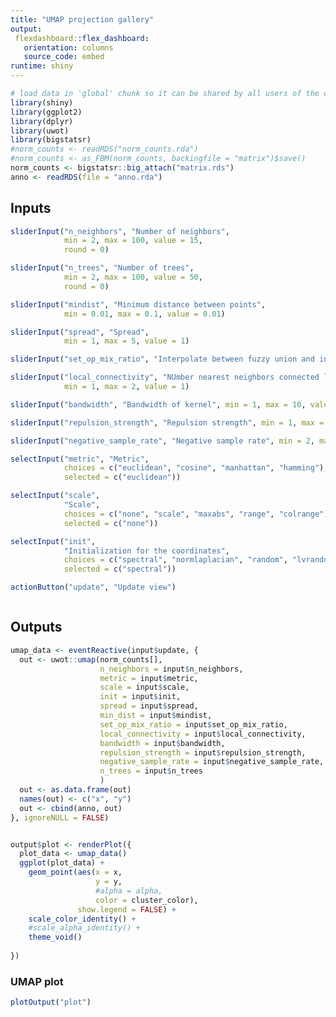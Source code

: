 ```yaml
---
title: "UMAP projection gallery"
output: 
 flexdashboard::flex_dashboard:
   orientation: columns
   source_code: embed
runtime: shiny
---
```



```r
# load data in 'global' chunk so it can be shared by all users of the dashboard
library(shiny)
library(ggplot2)
library(dplyr)
library(uwot)
library(bigstatsr)
#norm_counts <- readRDS("norm_counts.rda")
#norm_counts <- as_FBM(norm_counts, backingfile = "matrix")$save()
norm_counts <- bigstatsr::big_attach("matrix.rds")
anno <- readRDS(file = "anno.rda")
```

Inputs {.sidebar}
-----------------------------------------------------------------------

```r

sliderInput("n_neighbors", "Number of neighbors", 
            min = 2, max = 100, value = 15,
            round = 0)

sliderInput("n_trees", "Number of trees", 
            min = 2, max = 100, value = 50,
            round = 0)

sliderInput("mindist", "Minimum distance between points",
            min = 0.01, max = 0.1, value = 0.01)

sliderInput("spread", "Spread",
            min = 1, max = 5, value = 1)

sliderInput("set_op_mix_ratio", "Interpolate between fuzzy union and intersection", min = 0.1, max = 1, value = 0.5)

sliderInput("local_connectivity", "NUmber nearest neighbors connected locally",
            min = 1, max = 2, value = 1)

sliderInput("bandwidth", "Bandwidth of kernel", min = 1, max = 10, value = 1)

sliderInput("repulsion_strength", "Repulsion strength", min = 1, max = 5, value = 1)

sliderInput("negative_sample_rate", "Negative sample rate", min = 2, max = 0, value = 5)

selectInput("metric", "Metric",
            choices = c("euclidean", "cosine", "manhattan", "hamming"),
            selected = c("euclidean"))

selectInput("scale",
            "Scale",
            choices = c("none", "scale", "maxabs", "range", "colrange"),
            selected = c("none"))

selectInput("init",
            "Initialization for the coordinates",
            choices = c("spectral", "normlaplacian", "random", "lvrandom", "laplacian", "pca", "spca", "agspectral"),
            selected = c("spectral"))

actionButton("update", "Update view")



```

Outputs
-----------------------------------------------------------------------

```r
umap_data <- eventReactive(input$update, {
  out <- uwot::umap(norm_counts[],
                    n_neighbors = input$n_neighbors,
                    metric = input$metric,
                    scale = input$scale,
                    init = input$init,
                    spread = input$spread,
                    min_dist = input$mindist,
                    set_op_mix_ratio = input$set_op_mix_ratio,
                    local_connectivity = input$local_connectivity,
                    bandwidth = input$bandwidth,
                    repulsion_strength = input$repulsion_strength,
                    negative_sample_rate = input$negative_sample_rate,
                    n_trees = input$n_trees
                    )
  out <- as.data.frame(out)
  names(out) <- c("x", "y")
  out <- cbind(anno, out)
}, ignoreNULL = FALSE)


output$plot <- renderPlot({
  plot_data <- umap_data()
  ggplot(plot_data) +
    geom_point(aes(x = x,
                   y = y,
                   #alpha = alpha,
                   color = cluster_color),
               show.legend = FALSE) +
    scale_color_identity() +
    #scale_alpha_identity() +
    theme_void()
  
})
```

### UMAP plot

```r
plotOutput("plot")
```


